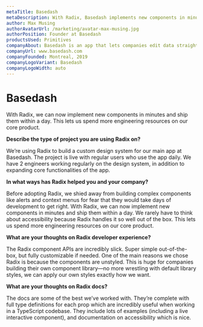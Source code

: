 ```yaml
---
metaTitle: Basedash
metaDescription: With Radix, Basedash implements new components in minutes, so they can spend more engineering resources on the core product.
author: Max Musing
authorAvatarUrl: /marketing/avatar-max-musing.jpg
authorPosition: Founder at Basedash
productsUsed: Primitives
companyAbout: Basedash is an app that lets companies edit data straight from their production database with the ease of a spreadsheet.
companyUrl: www.basedash.com
companyFounded: Montreal, 2019
companyLogoVariant: Basedash
companyLogoWidth: auto
---
```


# Basedash

<HeroQuote>
  With Radix, we can now implement new components in minutes and ship them
  within a day. This lets us spend more engineering resources on our core
  product.
</HeroQuote>

**Describe the type of project you are using Radix on?**

We’re using Radix to build a custom design system for our main app at Basedash. The project is live with regular users who use the app daily. We have 2 engineers working regularly on the design system, in addition to expanding core functionalities of the app.

**In what ways has Radix helped you and your company?**

Before adopting Radix, we shied away from building complex components like alerts and context menus for fear that they would take days of development to get right. With Radix, we can now implement new components in minutes and ship them within a day. We rarely have to think about accessibility because Radix handles it so well out of the box. This lets us spend more engineering resources on our core product.

**What are your thoughts on Radix developer experience?**

The Radix component APIs are incredibly slick. Super simple out-of-the-box, but fully customizable if needed.
One of the main reasons we chose Radix is because the components are unstyled. This is huge for companies building their own component library—no more wrestling with default library styles, we can apply our own styles exactly how we want.

**What are your thoughts on Radix docs?**

The docs are some of the best we’ve worked with. They’re complete with full type definitions for each prop which are incredibly useful when working in a TypeScript codebase. They include lots of examples (including a live interactive component), and documentation on accessibility which is nice.
